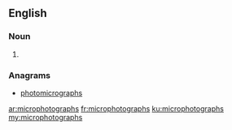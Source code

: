 ==English==

===Noun===
{{head|en|noun plural form}}

# {{plural of|microphotograph|lang=en}}

===Anagrams===
* [[photomicrographs#English|photomicrographs]]

[[ar:microphotographs]]
[[fr:microphotographs]]
[[ku:microphotographs]]
[[my:microphotographs]]